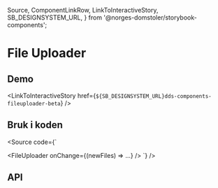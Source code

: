  Source,
  ComponentLinkRow,
  LinkToInteractiveStory,
  SB_DESIGNSYSTEM_URL,
} from '@norges-domstoler/storybook-components';

<Meta of={FileUploaderStories} />

# File Uploader

<ComponentLinkRow
  docsHref="https://design.domstol.no/987b33f71/p/802ff0-button/b/32e1a2"
  figmaHref="https://www.figma.com/file/ewqSDmkgqDQ5PyOsRp4V5b/?node-id=155%3A37"
  githubHref="https://github.com/domstolene/designsystem/tree/master/components/src/components/FileUploader"
/>

## Demo

<Canvas>
  <Story of={FileUploaderStories.Overview} />
</Canvas>

<LinkToInteractiveStory
  href={`${SB_DESIGNSYSTEM_URL}dds-components-fileuploader-beta`}
/>

## Bruk i koden

<Source
  code={`

<FileUploader onChange={(newFiles) => ...} />
`}
/>

## API

<ArgTypes of={FileUploaderStories} />
